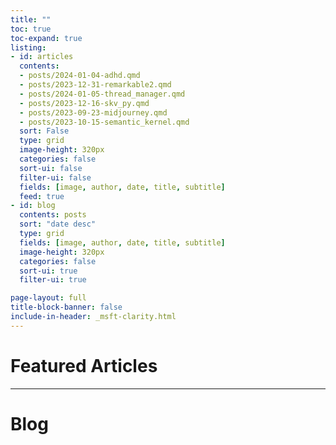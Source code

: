 ```yaml
---
title: ""
toc: true
toc-expand: true
listing:
- id: articles
  contents: 
  - posts/2024-01-04-adhd.qmd
  - posts/2023-12-31-remarkable2.qmd
  - posts/2024-01-05-thread_manager.qmd
  - posts/2023-12-16-skv_py.qmd
  - posts/2023-09-23-midjourney.qmd
  - posts/2023-10-15-semantic_kernel.qmd
  sort: False
  type: grid
  image-height: 320px
  categories: false
  sort-ui: false
  filter-ui: false
  fields: [image, author, date, title, subtitle]
  feed: true
- id: blog
  contents: posts
  sort: "date desc"
  type: grid
  fields: [image, author, date, title, subtitle]
  image-height: 320px
  categories: false
  sort-ui: true
  filter-ui: true

page-layout: full
title-block-banner: false
include-in-header: _msft-clarity.html
---
```


# Featured Articles  

:::{#articles}
:::

---

# Blog

:::{#blog}
:::

<!--- <hr><p>You can also find me on <a rel="me" href="https://data-folks.masto.host/@lucasmeyer">Mastodon</a></p>. --->
